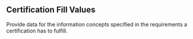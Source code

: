 


## Certification Fill Values



Provide data for the information concepts specified in the requirements a certification has to fulfill.


